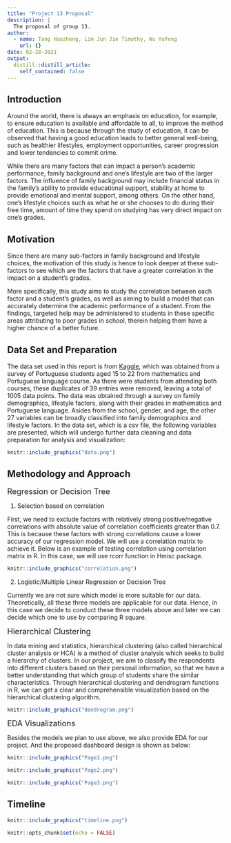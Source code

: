 ```yaml
---
title: "Project 13 Proposal"
description: |
  The proposal of group 13.
author:
  - name: Tang Haozheng, Lim Jun Jie Timothy, Wu Yufeng
    url: {}
date: 02-28-2021
output:
  distill::distill_article:
    self_contained: false
---
```

## Introduction

Around the world, there is always an emphasis on education, for example, to ensure education is available and affordable to all, to improve the method of education. This is because through the study of education, it can be observed that having a good education leads to better general well-being, such as healthier lifestyles, employment opportunities, career progression and lower tendencies to commit crime. 


While there are many factors that can impact a person’s academic performance, family background and one’s lifestyle are two of the larger factors. The influence of family background may include financial status in the family’s ability to provide educational support, stability at home to provide emotional and mental support, among others. On the other hand, one’s lifestyle choices such as what he or she chooses to do during their free time, amount of time they spend on studying has very direct impact on one’s grades.

## Motivation

Since there are many sub-factors in family background and lifestyle choices, the motivation of this study is hence to look deeper at these sub-factors to see which are the factors that have a greater correlation in the impact on a student’s grades. 

More specifically, this study aims to study the correlation between each factor and a student’s grades, as well as aiming to build a model that can accurately determine the academic performance of a student. From the findings, targeted help may be administered to students in these specific areas attributing to poor grades in school, therein helping them have a higher chance of a better future. 

## Data Set and Preparation

The data set used in this report is from [Kaggle](https://www.kaggle.com/uciml/student-alcohol-consumption?select=student-mat.csv), which was obtained from a survey of Portuguese students aged 15 to 22 from mathematics and Portuguese language course. As there were students from attending both courses, these duplicates of 39 entries were removed, leaving a total of 1005 data points. The data was obtained through a survey on family demographics, lifestyle factors, along with their grades in mathematics and Portuguese language. Asides from the school, gender, and age, the other 27 variables can be broadly classified into family demographics and lifestyle factors. In the data set, which is a csv file, the following variables are presented, which will undergo further data cleaning and data preparation for analysis and visualization:

```r
knitr::include_graphics("data.png")
```

## Methodology and Approach

<font size = 4>Regression or Decision Tree</font>

1.	Selection based on correlation

First, we need to exclude factors with relatively strong positive/negative correlations with absolute value of correlation coefficients greater than 0.7. This is because these factors with strong correlations cause a lower accuracy of our regression model.
We will use a correlation matrix to achieve it. Below is an example of testing correlation using correlation matrix in R. In this case, we will use rcorr function in Hmisc package.

```r
knitr::include_graphics("correlation.png")
```

2.  Logistic/Multiple Linear Regression or Decision Tree

Currently we are not sure which model is more suitable for our data. Theoretically, all these three models are applicable for our data. Hence, in this case we decide to conduct these three models above and later we can decide which one to use by comparing R square. 

<font size = 4>Hierarchical Clustering</font>

In data mining and statistics, hierarchical clustering (also called hierarchical cluster analysis or HCA) is a method of cluster analysis which seeks to build a hierarchy of clusters. In our project, we aim to classify the respondents into different clusters based on their personal information, so that we have a better understanding that which group of students share the similar characteristics. Through hierarchical clustering and dendrogram functions in R, we can get a clear and comprehensible visualization based on the hierarchical clustering algorithm.

```r
knitr::include_graphics("dendrogram.png")
```

<font size = 4>EDA Visualizations</font>

Besides the models we plan to use above, we also provide EDA for our project. And the proposed dashboard design is shown as below:

```r
knitr::include_graphics("Page1.png")
```

```r
knitr::include_graphics("Page2.png")
```

```r
knitr::include_graphics("Page3.png")
```

## Timeline

```r
knitr::include_graphics("timeline.png")
```


```r
knitr::opts_chunk$set(echo = FALSE)
```


